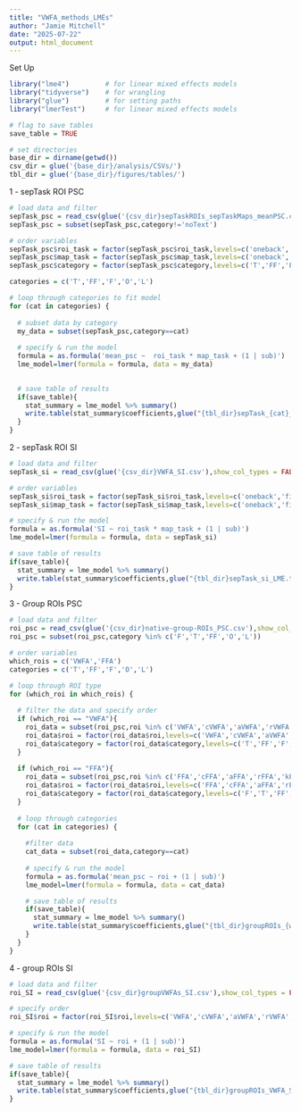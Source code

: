 ```yaml
---
title: "VWFA_methods_LMEs"
author: "Jamie Mitchell"
date: "2025-07-22"
output: html_document
---
```


Set Up
```r
library("lme4")         # for linear mixed effects models
library("tidyverse")    # for wrangling
library("glue")         # for setting paths
library("lmerTest")     # for linear mixed effects models
```

```r
# flag to save tables
save_table = TRUE

# set directories
base_dir = dirname(getwd())
csv_dir = glue('{base_dir}/analysis/CSVs/')
tbl_dir = glue('{base_dir}/figures/tables/')
```

1 - sepTask ROI PSC 
```r
# load data and filter
sepTask_psc = read_csv(glue('{csv_dir}sepTaskROIs_sepTaskMaps_meanPSC.csv'),show_col_types = FALSE)
sepTask_psc = subset(sepTask_psc,category!='noText')

# order variables
sepTask_psc$roi_task = factor(sepTask_psc$roi_task,levels=c('oneback','fixation'))
sepTask_psc$map_task = factor(sepTask_psc$map_task,levels=c('oneback','fixation'))
sepTask_psc$category = factor(sepTask_psc$category,levels=c('T','FF','F','O','L'))

categories = c('T','FF','F','O','L')
```

```r
# loop through categories to fit model
for (cat in categories) {
  
  # subset data by category
  my_data = subset(sepTask_psc,category==cat)
  
  # specify & run the model
  formula = as.formula('mean_psc ~  roi_task * map_task + (1 | sub)')
  lme_model=lmer(formula = formula, data = my_data)

  
  # save table of results
  if(save_table){
    stat_summary = lme_model %>% summary()
    write.table(stat_summary$coefficients,glue("{tbl_dir}sepTask_{cat}_psc_LME.txt"), row.names = TRUE, sep = "\t")
  }
}
```

2 - sepTask ROI SI 
```r
# load data and filter
sepTask_si = read_csv(glue('{csv_dir}VWFA_SI.csv'),show_col_types = FALSE)

# order variables
sepTask_si$roi_task = factor(sepTask_si$roi_task,levels=c('oneback','fixation'))
sepTask_si$map_task = factor(sepTask_si$map_task,levels=c('oneback','fixation'))
```

```r
# specify & run the model
formula = as.formula('SI ~ roi_task * map_task + (1 | sub)')
lme_model=lmer(formula = formula, data = sepTask_si)

# save table of results
if(save_table){
  stat_summary = lme_model %>% summary()
  write.table(stat_summary$coefficients,glue("{tbl_dir}sepTask_si_LME.txt"), row.names = TRUE, sep = "\t")
}
```

3 - Group ROIs PSC
```r
# load data and filter
roi_psc = read_csv(glue('{csv_dir}native-group-ROIs_PSC.csv'),show_col_types = FALSE)
roi_psc = subset(roi_psc,category %in% c('F','T','FF','O','L'))

# order variables
which_rois = c('VWFA','FFA')
categories = c('T','FF','F','O','L')
```

```r
# loop through ROI type
for (which_roi in which_rois) {
 
  # filter the data and specify order
  if (which_roi == "VWFA"){
    roi_data = subset(roi_psc,roi %in% c('VWFA','cVWFA','aVWFA','rVWFA','kVWFA'))
    roi_data$roi = factor(roi_data$roi,levels=c('VWFA','cVWFA','aVWFA','rVWFA','kVWFA'))
    roi_data$category = factor(roi_data$category,levels=c('T','FF','F','O','L'))
  }
  
  if (which_roi == "FFA"){
    roi_data = subset(roi_psc,roi %in% c('FFA','cFFA','aFFA','rFFA','kFFA'))
    roi_data$roi = factor(roi_data$roi,levels=c('FFA','cFFA','aFFA','rFFA','kFFA'))
    roi_data$category = factor(roi_data$category,levels=c('F','T','FF','O','L'))
  }
  
  # loop through categories
  for (cat in categories) {
    
    #filter data
    cat_data = subset(roi_data,category==cat)
    
    # specify & run the model
    formula = as.formula('mean_psc ~ roi + (1 | sub)')
    lme_model=lmer(formula = formula, data = cat_data)

    # save table of results
    if(save_table){
      stat_summary = lme_model %>% summary()
      write.table(stat_summary$coefficients,glue("{tbl_dir}groupROIs_{which_roi}_{cat}_LME.txt"), row.names = TRUE, sep = "\t")
    }
  }
}
```


4 - group ROIs SI 
```r
# load data and filter
roi_SI = read_csv(glue('{csv_dir}groupVWFAs_SI.csv'),show_col_types = FALSE)

# specify order
roi_SI$roi = factor(roi_SI$roi,levels=c('VWFA','cVWFA','aVWFA','rVWFA','kVWFA'))
```

```r
# specify & run the model
formula = as.formula('SI ~ roi + (1 | sub)')
lme_model=lmer(formula = formula, data = roi_SI)

# save table of results
if(save_table){
  stat_summary = lme_model %>% summary()
  write.table(stat_summary$coefficients,glue("{tbl_dir}groupROIs_VWFA_SI_LME.txt"), row.names = TRUE, sep = "\t")
}
```